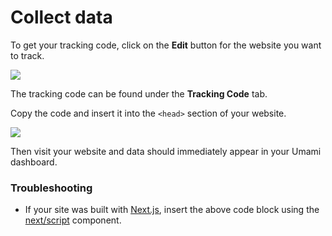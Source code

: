 # Collect data

To get your tracking code, click on the **Edit** button for the website you want to track.

<img src="/images/cloud/website-edit.png" />

The tracking code can be found under the **Tracking Code** tab.

Copy the code and insert it into the `<head>` section of your website.

<img src="/images/cloud/website-tracking-code.png" />

Then visit your website and data should immediately appear in your Umami dashboard.

### Troubleshooting

- If your site was built with [Next.js](https://nextjs.org/), insert the above code block using the [next/script](https://nextjs.org/docs/app/api-reference/components/script) component.
